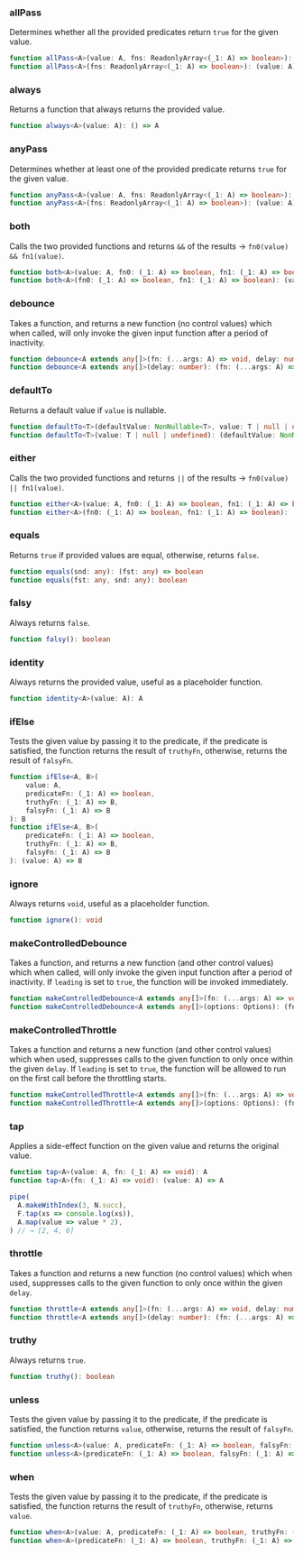 ### allPass

Determines whether all the provided predicates return `true` for the given value.


```ts
function allPass<A>(value: A, fns: ReadonlyArray<(_1: A) => boolean>): boolean
function allPass<A>(fns: ReadonlyArray<(_1: A) => boolean>): (value: A) => boolean
```

### always

Returns a function that always returns the provided value.


```ts
function always<A>(value: A): () => A
```

### anyPass

Determines whether at least one of the provided predicate returns `true` for the given value.


```ts
function anyPass<A>(value: A, fns: ReadonlyArray<(_1: A) => boolean>): boolean
function anyPass<A>(fns: ReadonlyArray<(_1: A) => boolean>): (value: A) => boolean
```

### both

Calls the two provided functions and returns `&&` of the results → `fn0(value) && fn1(value)`.


```ts
function both<A>(value: A, fn0: (_1: A) => boolean, fn1: (_1: A) => boolean): boolean
function both<A>(fn0: (_1: A) => boolean, fn1: (_1: A) => boolean): (value: A) => boolean
```

### debounce

Takes a function, and returns a new function (no control values) which when called, will only invoke the given input function after a period of inactivity.


```ts
function debounce<A extends any[]>(fn: (...args: A) => void, delay: number): (...args: A) => void
function debounce<A extends any[]>(delay: number): (fn: (...args: A) => void) => (...args: A) => void
```

### defaultTo

Returns a default value if `value` is nullable.


```ts
function defaultTo<T>(defaultValue: NonNullable<T>, value: T | null | undefined): NonNullable<T>
function defaultTo<T>(value: T | null | undefined): (defaultValue: NonNullable<T>) => NonNullable<T>
```

### either

Calls the two provided functions and returns `||` of the results → `fn0(value) || fn1(value)`.


```ts
function either<A>(value: A, fn0: (_1: A) => boolean, fn1: (_1: A) => boolean): boolean
function either<A>(fn0: (_1: A) => boolean, fn1: (_1: A) => boolean): (value: A) => boolean
```

### equals

Returns `true` if provided values are equal, otherwise, returns `false`.


```ts
function equals(snd: any): (fst: any) => boolean
function equals(fst: any, snd: any): boolean
```

### falsy

Always returns `false`.


```ts
function falsy(): boolean
```

### identity

Always returns the provided value, useful as a placeholder function.


```ts
function identity<A>(value: A): A
```

### ifElse

Tests the given value by passing it to the predicate, if the predicate is satisfied, the function returns the result of `truthyFn`, otherwise, returns the result of `falsyFn`.


```ts
function ifElse<A, B>(
    value: A,
    predicateFn: (_1: A) => boolean,
    truthyFn: (_1: A) => B,
    falsyFn: (_1: A) => B
): B
function ifElse<A, B>(
    predicateFn: (_1: A) => boolean,
    truthyFn: (_1: A) => B,
    falsyFn: (_1: A) => B
): (value: A) => B
```

### ignore

Always returns `void`, useful as a placeholder function.


```ts
function ignore(): void
```

### makeControlledDebounce

Takes a function, and returns a new function (and other control values) which when called, will only invoke the given input function after a period of inactivity. If `leading` is set to `true`, the function will be invoked immediately.


```ts
function makeControlledDebounce<A extends any[]>(fn: (...args: A) => void, options: Options): Controlled<A>
function makeControlledDebounce<A extends any[]>(options: Options): (fn: (...args: A) => void) => Controlled<A>
```

### makeControlledThrottle

Takes a function and returns a new function (and other control values) which when used, suppresses calls to the given function to only once within the given `delay`. If `leading` is set to `true`, the function will be allowed to run on the first call before the throttling starts.


```ts
function makeControlledThrottle<A extends any[]>(fn: (...args: A) => void, options: Options): Controlled<A>
function makeControlledThrottle<A extends any[]>(options: Options): (fn: (...args: A) => void) => Controlled<A>
```

### tap

Applies a side-effect function on the given value and returns the original value.


```ts
function tap<A>(value: A, fn: (_1: A) => void): A
function tap<A>(fn: (_1: A) => void): (value: A) => A
```

```ts
pipe(
  A.makeWithIndex(3, N.succ),
  F.tap(xs => console.log(xs)),
  A.map(value => value * 2),
) // → [2, 4, 6]
```

### throttle

Takes a function and returns a new function (no control values) which when used, suppresses calls to the given function to only once within the given `delay`.


```ts
function throttle<A extends any[]>(fn: (...args: A) => void, delay: number): (...args: A) => void
function throttle<A extends any[]>(delay: number): (fn: (...args: A) => void) => (...args: A) => void
```

### truthy

Always returns `true`.


```ts
function truthy(): boolean
```

### unless

Tests the given value by passing it to the predicate, if the predicate is satisfied, the function returns `value`, otherwise, returns the result of `falsyFn`.


```ts
function unless<A>(value: A, predicateFn: (_1: A) => boolean, falsyFn: (_1: A) => A): A
function unless<A>(predicateFn: (_1: A) => boolean, falsyFn: (_1: A) => A): (value: A) => A
```

### when

Tests the given value by passing it to the predicate, if the predicate is satisfied, the function returns the result of `truthyFn`, otherwise, returns `value`.


```ts
function when<A>(value: A, predicateFn: (_1: A) => boolean, truthyFn: (_1: A) => A): A
function when<A>(predicateFn: (_1: A) => boolean, truthyFn: (_1: A) => A): (value: A) => A
```